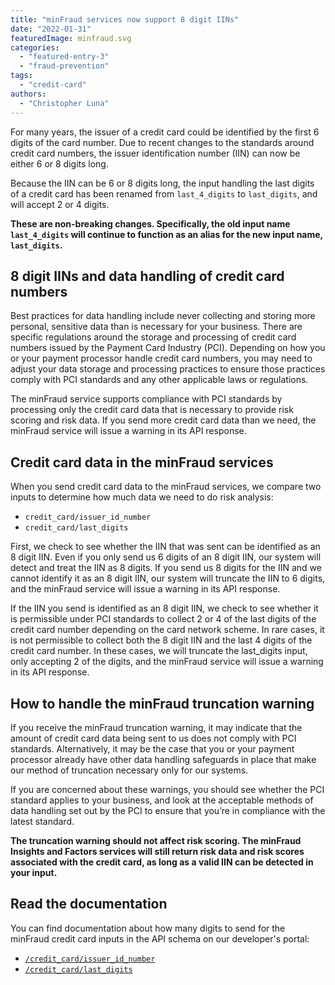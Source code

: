 ```yaml
---
title: "minFraud services now support 8 digit IINs"
date: "2022-01-31"
featuredImage: minfraud.svg
categories:
  - "featured-entry-3"
  - "fraud-prevention"
tags:
  - "credit-card"
authors:
  - "Christopher Luna"
---
```


For many years, the issuer of a credit card could be identified by the first 6
digits of the card number. Due to recent changes to the standards around credit
card numbers, the issuer identification number (IIN) can now be either 6 or 8
digits long.

Because the IIN can be 6 or 8 digits long, the input handling the
last digits of a credit card has been renamed from `last_4_digits` to
`last_digits`, and will accept 2 or 4 digits.

**These are non-breaking changes. Specifically, the old input name
`last_4_digits` will continue to function as an alias for the new input name,
`last_digits`.**

## 8 digit IINs and data handling of credit card numbers
Best practices for data handling include never collecting and storing more
personal, sensitive data than is necessary for your business. There are specific
regulations around the storage and processing of credit card numbers issued by
the Payment Card Industry (PCI). Depending on how you or your payment processor
handle credit card numbers, you may need to adjust your data storage and
processing practices to ensure those practices comply with PCI standards and any
other applicable laws or regulations.

The minFraud service supports compliance with PCI standards by processing only
the credit card data that is necessary to provide risk scoring and risk data.
If you send more credit card data than we need, the minFraud service will issue
a warning in its API response.

## Credit card data in the minFraud services
When you send credit card data to the minFraud services, we compare two inputs
to determine how much data we need to do risk analysis:

- `credit_card/issuer_id_number`
- `credit_card/last_digits`

First, we check to see whether the IIN that was sent can be identified as an 8
digit IIN. Even if you only send us 6 digits of an 8 digit IIN, our system will
detect and treat the IIN as 8 digits. If you send us 8 digits for the IIN and we
cannot identify it as an 8 digit IIN, our system will truncate the IIN to 6
digits, and the minFraud service will issue a warning in its API response.

If the IIN you send is identified as an 8 digit IIN, we check to see whether it
is permissible under PCI standards to collect 2 or 4 of the last digits of the
credit card number depending on the card network scheme. In rare cases, it is
not permissible to collect both the 8 digit IIN and the last 4 digits of the
credit card number. In these cases, we will truncate the last_digits input, only
accepting 2 of the digits, and the minFraud service will issue a warning in its
API response.

## How to handle the minFraud truncation warning
If you receive the minFraud truncation warning, it may indicate that the amount
of credit card data being sent to us does not comply with PCI standards.
Alternatively, it may be the case that you or your payment processor already
have other data handling safeguards in place that make our method of truncation
necessary only for our systems.

If you are concerned about these warnings, you should see whether the PCI
standard applies to your business, and look at the acceptable methods of data
handling set out by the PCI to ensure that you’re in compliance with the latest
standard.

**The truncation warning should not affect risk scoring. The minFraud Insights
and Factors services will still return risk data and risk scores associated with
the credit card, as long as a valid IIN can be detected in your input.**

## Read the documentation
You can find documentation about how many digits to send for the minFraud credit
card inputs in the API schema on our developer's portal:

- [`/credit_card/issuer_id_number`](https://dev.maxmind.com/minfraud/api-documentation/requests?lang=en#schema--request--credit-card__issuer_id_number)
- [`/credit_card/last_digits`](https://dev.maxmind.com/minfraud/api-documentation/requests?lang=en#schema--request--credit-card__last_digits)

